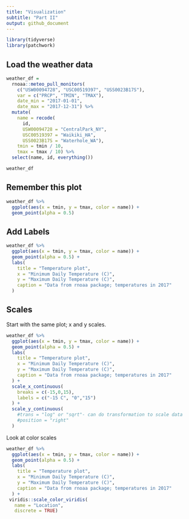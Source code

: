 ```yaml
---
title: "Visualization"
subtitle: "Part II"
output: github_document
---
```


```r
library(tidyverse)
library(patchwork)
```

## Load the weather data

```r

weather_df = 
  rnoaa::meteo_pull_monitors(
    c("USW00094728", "USC00519397", "USS0023B17S"),
    var = c("PRCP", "TMIN", "TMAX"), 
    date_min = "2017-01-01",
    date_max = "2017-12-31") %>%
  mutate(
    name = recode(
      id, 
      USW00094728 = "CentralPark_NY", 
      USC00519397 = "Waikiki_HA",
      USS0023B17S = "Waterhole_WA"),
    tmin = tmin / 10,
    tmax = tmax / 10) %>%
  select(name, id, everything())

weather_df

```

## Remember this plot

```r

weather_df %>%
  ggplot(aes(x = tmin, y = tmax, color = name)) +
  geom_point(alpha = 0.5)


```


## Add Labels

```r

weather_df %>%
  ggplot(aes(x = tmin, y = tmax, color = name)) +
  geom_point(alpha = 0.5) +
  labs(
    title = "Temperature plot",
    x = "Minimum Daily Temperature (C)",
    y = "Maximum Daily Temperature (C)",
    caption = "Data from rnoaa package; temperatures in 2017"
  )

```

## Scales

Start with the same plot; x and y scales.

```r

weather_df %>%
  ggplot(aes(x = tmin, y = tmax, color = name)) +
  geom_point(alpha = 0.5) +
  labs(
    title = "Temperature plot",
    x = "Minimum Daily Temperature (C)",
    y = "Maximum Daily Temperature (C)",
    caption = "Data from rnoaa package; temperatures in 2017"
  ) +
  scale_x_continuous(
    breaks = c(-15,0,15),
    labels = c("-15 C", "0","15")
  ) +
  scale_y_continuous(
    #trans = "log" or "sqrt"- can do transformation to scale data
    #position = "right"
  )

```

Look at color scales

```r

weather_df %>%
  ggplot(aes(x = tmin, y = tmax, color = name)) +
  geom_point(alpha = 0.5) +
  labs(
    title = "Temperature plot",
    x = "Minimum Daily Temperature (C)",
    y = "Maximum Daily Temperature (C)",
    caption = "Data from rnoaa package; temperatures in 2017"
  ) +
 viridis::scale_color_viridis(
   name = "Location",
   discrete = TRUE)
  
  
```





